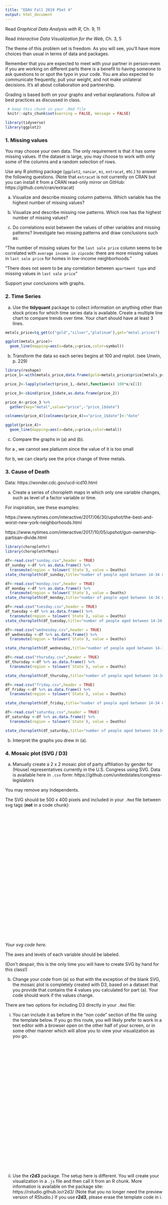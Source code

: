```yaml
---
title: "EDAV Fall 2019 PSet 4"
output: html_document
---
```


Read *Graphical Data Analysis with R*, Ch. 9, 11

Read *Interactive Data Visualization for the Web*, Ch. 3, 5

The theme of this problem set is freedom. As you will see, you'll have more choices than usual in terms of data and packages. 

Remember that you are expected to meet with your partner in person--even if you are working on different parts there is a benefit to having someone to ask questions to or spot the typo in your code. You are also expected to communicate frequently, pull your weight, and not make unilateral decisions. It's all about collaboration and partnership.

Grading is based both on your graphs and verbal explanations. Follow all best practices as discussed in class.

```r
 # keep this chunk in your .Rmd file
 knitr::opts_chunk$set(warning = FALSE, message = FALSE)
```


```r
library(tidyverse)
library(ggplot2)
```
    
### 1. Missing values


You may choose your own data. The only requirement is that it has some missing values.  If the dataset is large, you may choose to work with only some of the columns and a random selection of rows.

Use any R plotting package (`ggplot2`, `naniar`, `mi`, `extracat`, etc.) to answer the following questions. (Note that `extracat` is not currently on CRAN but you can install it from a CRAN read-only mirror on GitHub: https://github.com/cran/extracat)

(a) Visualize and describe missing column patterns. Which variable has the highest number of missing values? 

(b) Visualize and describe missing row patterns. Which row has the highest number of missing values? 

(c) Do correlations exist between the values of other variables and missing patterns? Investigate two missing patterns and draw conclusions such as:

"The number of missing values for the `last sale price` column seems to be correlated with `average income in zipcode`: there are more missing values in `last sale price` for homes in low-income neighborhoods." 

"There does not seem to be any correlation between `apartment type` and missing values in `last sale price`"

Support your conclusions with graphs. 

### 2. Time Series

(a) Use the **tidyquant** package to collect information on anything other than stock prices for which time series data is available. Create a multiple line chart to compare trends over time. Your chart should have at least 3 lines.
```r
metals_price=tq_get(c("gold","silver","platinum"),get="metal.prices")
```

```r
ggplot(metals_price)+
  geom_line(mapping=aes(x=date,y=price,color=symbol))
```


(b) Transform the data so each series begins at 100 and replot. (see Unwin, p. 229)
```r
library(reshape)
price_1<-with(metals_price,data.frame(gold=metals_price$price[metals_price$symbol=="gold"],silver=metals_price$price[metals_price$symbol=="silver"],platinum=metals_price$price[metals_price$symbol=="platinum"],date=as.Date(metals_price$date[metals_price$symbol=="gold"])))

price_2<-lapply(select(price_1,-date),function(x) 100*x/x[1])

price_3<-cbind(price_1$date,as.data.frame(price_2))

price_4<-price_3 %>%
  gather(key="metal",value="price",-"price_1$date")

colnames(price_4)[colnames(price_4)=="price_1$date"]<-"date"


```


```r
ggplot(price_4)+
  geom_line(mapping=aes(x=date,y=price,color=metal))
```

(c) Compare the graphs in (a) and (b).

for a , we cannot see platiunm since the value of it is too small

for b, we can clearly see the price change of three metals.


### 3. Cause of Death

Data: https://wonder.cdc.gov/ucd-icd10.html

(a) Create a series of choropleth maps in which only one variable changes, such as level of a factor variable or time.

For inspiration, see these examples:

https://www.nytimes.com/interactive/2017/06/30/upshot/the-best-and-worst-new-york-neighborhoods.html

https://www.nytimes.com/interactive/2017/10/05/upshot/gun-ownership-partisan-divide.html

```r
library(choroplethr)
library(choroplethrMaps)
```


```r
df<-read.csv("sunday.csv",header = TRUE)
df_sunday <-df %>% as.data.frame() %>% 
  transmute(region = tolower(`State`), value = Deaths)
state_choropleth(df_sunday,title="number of people aged between 14-34 died due to Drug/Alcohol Induced Causes in 2017 Sunday",legend="number of people",num_colors = 1)
```
```r
df<-read.csv("monday.csv",header = TRUE)
df_monday <-df %>% as.data.frame() %>% 
  transmute(region = tolower(`State`), value = Deaths)
state_choropleth(df_monday,title="number of people aged between 14-34 died due to Drug/Alcohol Induced Causes in 2017 monday",legend="number of people",num_colors = 1)
```
```r
df<-read.csv("tuesday.csv",header = TRUE)
df_tuesday <-df %>% as.data.frame() %>% 
  transmute(region = tolower(`State`), value = Deaths)
state_choropleth(df_tuesday,title="number of people aged between 14-34 died due to Drug/Alcohol Induced Causes in 2017 tuesday",legend="number of people",num_colors = 1)
```

```r
df<-read.csv("wednesday.csv",header = TRUE)
df_wednesday <-df %>% as.data.frame() %>% 
  transmute(region = tolower(`State`), value = Deaths)

state_choropleth(df_wednesday,title="number of people aged between 14-34 died due to Drug/Alcohol Induced Causes in 2017 tuesday",legend="number of people",num_colors = 1)
```

```r
df<-read.csv("thursday.csv",header = TRUE)
df_thursday <-df %>% as.data.frame() %>% 
  transmute(region = tolower(`State`), value = Deaths)

state_choropleth(df_thursday,title="number of people aged between 14-34 died due to Drug/Alcohol Induced Causes in 2017 tuesday",legend="number of people",num_colors = 1)
```
```r
df<-read.csv("friday.csv",header = TRUE)
df_friday <-df %>% as.data.frame() %>% 
  transmute(region = tolower(`State`), value = Deaths)

state_choropleth(df_friday,title="number of people aged between 14-34 died due to Drug/Alcohol Induced Causes in 2017 tuesday",legend="number of people",num_colors = 1)
```
```r
df<-read.csv("saturday.csv",header = TRUE)
df_saturday <-df %>% as.data.frame() %>% 
  transmute(region = tolower(`State`), value = Deaths)

state_choropleth(df_saturday,title="number of people aged between 14-34 died due to Drug/Alcohol Induced Causes in 2017 tuesday",legend="number of people",num_colors = 1)
```




(b) Interpret the graphs you drew in (a).

### 4. Mosaic plot (SVG / D3)

(a) Manually create a 2 x 2 mosaic plot of party affiliation by gender for (House) representatives currently in the U.S. Congress using SVG. Data is available here in `.csv` form: https://github.com/unitedstates/congress-legislators

You may remove any Independents. 

The SVG should be 500 x 400 pixels and included in your `.Rmd` file between svg tags (**not** in a code chunk):

<svg width="500" height="400"> 

*Your svg code here.*  

</svg>

The axes and levels of each variable should be labeled.

(Don't despair, this is the only time you will have to create SVG by hand for this class!)


(b) Change your code from (a) so that with the exception of the blank SVG, the mosaic plot is completely created with D3, based on a dataset that you provide that contains the 4 values you calculated for part (a). Your code should work if the values change.

There are two options for including D3 directly in your `.Rmd` file:

  i. You can include it as before in the "non code" section of the file using the template below. If you go this route, you will likely prefer to work in a text editor with a browser open on the other half of your screen, or in some other manner which will allow you to view your visualization as you go.

<svg id="partb" width="500" height="400">
</svg>

<script src="https://d3js.org/d3.v5.min.js"></script>

<script>

*Your JavaScript/D3 code goes here.*

</script>

  ii. Use the **r2d3** package. The setup here is different.  You will create your visualization in a `.js` file and then call it from an R chunk. More information is available on the package site: https://rstudio.github.io/r2d3/ (Note that you no longer need the preview version of RStudio.) If you use **r2d3**, please erase the template code in i.


